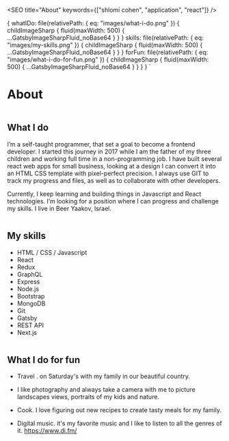 
<SEO title="About" keywords={["shlomi cohen", "application", "react"]} />

  {
    whatIDo: file(relativePath: { eq: "images/what-i-do.png" }) {
      childImageSharp {
        fluid(maxWidth: 500) {
          ...GatsbyImageSharpFluid_noBase64
        }
      }
    }
    skills: file(relativePath: { eq: "images/my-skills.png" }) {
      childImageSharp {
        fluid(maxWidth: 500) {
          ...GatsbyImageSharpFluid_noBase64
        }
      }
    }
    forFun: file(relativePath: { eq: "images/what-i-do-for-fun.png" }) {
      childImageSharp {
        fluid(maxWidth: 500) {
          ...GatsbyImageSharpFluid_noBase64
        }
      }
    }
  }
`

# About

<AboutImage />
<Heading text="I'm Shlomi Cohen." />
<Subheading text="fed developer · technology addict · occasional designer · father and husband" />
<ImageWrapper>
  <Img fluid={props.data.whatIDo.childImageSharp.fluid} />
</ImageWrapper>

## What I do

I’m a self-taught programmer, that set a goal to become a frontend developer.
I started this journey in 2017 while I am the father of my three children and
working full time in a non-programming job. I have built several react web
apps for small business, looking at a design I can convert it into an HTML CSS
template with pixel-perfect precision. I always use GIT to track my progress
and files, as well as to collaborate with other developers.

Currently, I keep learning and building things in Javascript and React
technologies. I’m looking for a position where I can progress and challenge my
skills. I live in Beer Yaakov, Israel.

<ImageWrapper>
  <Img fluid={props.data.skills.childImageSharp.fluid} />
</ImageWrapper>

## My skills

<ul>
  <li>HTML / CSS / Javascript</li>
  <li>React</li>
  <li>Redux</li>
  <li>GraphQL</li>
  <li>Express </li>
  <li>Node.js </li>
  <li>Bootstrap </li>
  <li>MongoDB </li>
  <li>Git </li>
  <li>Gatsby </li>
  <li>REST API </li>
  <li>Next.js </li>
</ul>
<ImageWrapper>
  <Img fluid={props.data.forFun.childImageSharp.fluid} />
</ImageWrapper>

## What I do for fun

- Travel . on Saturday's with my family in our beautiful country.

- I like photography and always take a camera with me to picture landscapes views, portraits of my kids and nature.

- Cook. I love figuring out new recipes to create tasty meals for my family.

- Digital music. it's my favorite music and I like to listen to all the genres of it. https://www.di.fm/
